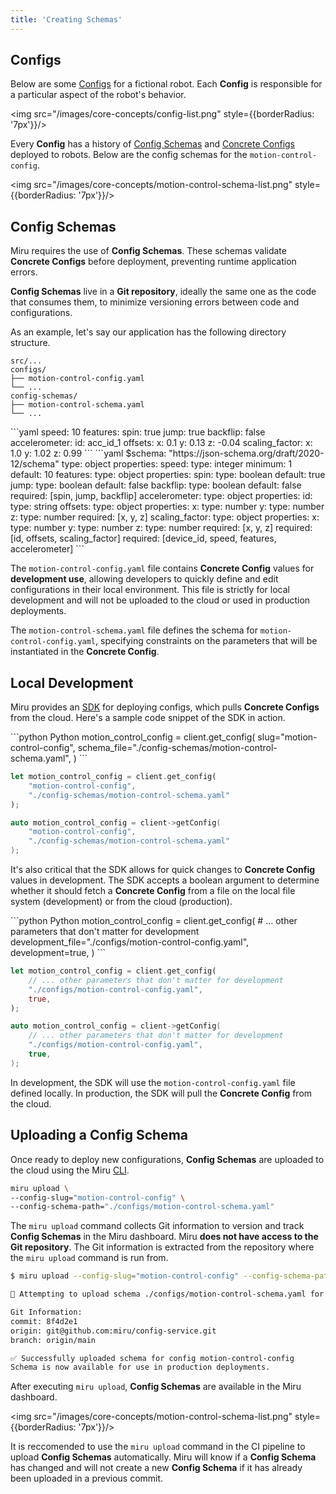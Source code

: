 ```yaml
---
title: 'Creating Schemas'
---
```


## Configs

Below are some [Configs](/pages/vocabulary#config) for a fictional robot. Each **Config** is responsible for a particular aspect of the robot's behavior.

<img src="/images/core-concepts/config-list.png" style={{borderRadius: '7px'}}/>

Every **Config** has a history of [Config Schemas](/pages/vocabulary#config-schema) and [Concrete Configs](/pages/vocabulary#concrete-config) deployed to robots. Below are the config schemas for the `motion-control-config`.

<img src="/images/core-concepts/motion-control-schema-list.png" style={{borderRadius: '7px'}}/>

## Config Schemas
Miru requires the use of **Config Schemas**. These schemas validate **Concrete Configs** before deployment, preventing runtime application errors. 

**Config Schemas** live in a **Git repository**, ideally the same one as the code that consumes them, to minimize versioning errors between code and configurations.

As an example, let's say our application has the following directory structure.

```
src/...
configs/
├── motion-control-config.yaml
└── ...
config-schemas/
├── motion-control-schema.yaml
└── ...
```

<Accordion title="motion-control-config.yaml">
```yaml
speed: 10
features:
  spin: true
  jump: true
  backflip: false
accelerometer:
  id: acc_id_1
  offsets:
    x: 0.1
    y: 0.13
    z: -0.04
  scaling_factor:
    x: 1.0
    y: 1.02
    z: 0.99
```
</Accordion>

<Accordion title="motion-control-schema.yaml">
```yaml
$schema: "https://json-schema.org/draft/2020-12/schema"
type: object
properties:
  speed:
    type: integer
    minimum: 1
    default: 10
  features:
    type: object
    properties:
      spin:
        type: boolean
        default: true
      jump:
        type: boolean
        default: false
      backflip:
        type: boolean
        default: false
    required: [spin, jump, backflip]
  accelerometer:
    type: object
    properties:
      id:
        type: string
      offsets:
        type: object
        properties:
          x:
            type: number
          y:
            type: number
          z:
            type: number
        required: [x, y, z]
      scaling_factor:
        type: object
        properties:
          x:
            type: number
          y:
            type: number
          z:
            type: number
        required: [x, y, z]
    required: [id, offsets, scaling_factor]
required: [device_id, speed, features, accelerometer]
```
</Accordion>

The `motion-control-config.yaml` file contains **Concrete Config** values for **development use**, allowing developers to quickly define and edit configurations in their local environment. This file is strictly for local development and will not be uploaded to the cloud or used in production deployments.

The `motion-control-schema.yaml` file defines the schema for `motion-control-config.yaml`, specifying constraints on the parameters that will be instantiated in the **Concrete Config**.

## Local Development 
Miru provides an [SDK](/pages/guides/sdk) for deploying configs, which pulls **Concrete Configs** from the cloud. Here's a sample code snippet of the SDK in action.

<CodeGroup>
```python Python
motion_control_config = client.get_config(
    slug="motion-control-config",
    schema_file="./config-schemas/motion-control-schema.yaml",
)
```

```rust Rust
let motion_control_config = client.get_config(
    "motion-control-config",
    "./config-schemas/motion-control-schema.yaml"
);
```

```cpp C++
auto motion_control_config = client->getConfig(
    "motion-control-config",
    "./config-schemas/motion-control-schema.yaml"
);
```
</CodeGroup>

It's also critical that the SDK allows for quick changes to **Concrete Config** values in development. The SDK accepts a boolean argument to determine whether it should fetch a **Concrete Config** from a file on the local file system (development) or from the cloud (production).

<CodeGroup>
```python Python
motion_control_config = client.get_config(
    # ... other parameters that don't matter for development
    development_file="./configs/motion-control-config.yaml",
    development=true,
)
```

```rust Rust
let motion_control_config = client.get_config(
    // ... other parameters that don't matter for development
    "./configs/motion-control-config.yaml",
    true,
);
```

```cpp C++
auto motion_control_config = client->getConfig(
    // ... other parameters that don't matter for development
    "./configs/motion-control-config.yaml",
    true,
);
```
</CodeGroup>

In development, the SDK will use the `motion-control-config.yaml` file defined locally. In production, the SDK will pull the **Concrete Config** from the cloud.

## Uploading a Config Schema

Once ready to deploy new configurations, **Config Schemas** are uploaded to the cloud using the Miru [CLI](/pages/guides/cli).

```bash
miru upload \
--config-slug="motion-control-config" \
--config-schema-path="./configs/motion-control-schema.yaml"
```

The `miru upload` command collects Git information to version and track **Config Schemas** in the Miru dashboard. Miru **does not have access to the Git repository**. The Git information is extracted from the repository where the `miru upload` command is run from.

```bash
$ miru upload --config-slug="motion-control-config" --config-schema-path="./configs/motion-control-schema.yaml"

🚀 Attempting to upload schema ./configs/motion-control-schema.yaml for config motion-control-config...

Git Information:
commit: 8f4d2e1
origin: git@github.com:miru/config-service.git
branch: origin/main

✅ Successfully uploaded schema for config motion-control-config
Schema is now available for use in production deployments.
```

After executing `miru upload`, **Config Schemas** are available in the Miru dashboard.

<img src="/images/core-concepts/motion-control-schema-list.png" style={{borderRadius: '7px'}}/>

It is reccomended to use the `miru upload` command in the CI pipeline to upload **Config Schemas** automatically. Miru will know if a **Config Schema** has changed and will not create a new **Config Schema** if it has already been uploaded in a previous commit.